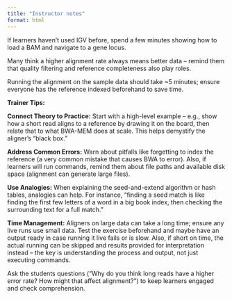 ```yaml
---
title: "Instructor notes"
format: html
---
```


If learners haven’t used IGV before, spend a few minutes showing how to load a BAM and navigate to a gene locus.

Many think a higher alignment rate always means better data – remind them that quality filtering and reference completeness also play roles.

Running the alignment on the sample data should take \~5 minutes; ensure everyone has the reference indexed beforehand to save time.

**Trainer Tips:**

**Connect Theory to Practice:** Start with a high-level example – e.g., show how a short read aligns to a reference by drawing it on the board, then relate that to what BWA-MEM does at scale. This helps demystify the aligner’s “black box.”

**Address Common Errors:** Warn about pitfalls like forgetting to index the reference (a very common mistake that causes BWA to error). Also, if learners will run commands, remind them about file paths and available disk space (alignment can generate large files).

**Use Analogies:** When explaining the seed-and-extend algorithm or hash tables, analogies can help. For instance, “finding a seed match is like finding the first few letters of a word in a big book index, then checking the surrounding text for a full match.”

**Time Management:** Aligners on large data can take a long time; ensure any live runs use small data. Test the exercise beforehand and maybe have an output ready in case running it live fails or is slow. Also, if short on time, the actual running can be skipped and results provided for interpretation instead – the key is understanding the process and output, not just executing commands.

Ask the students questions (“Why do you think long reads have a higher error rate? How might that affect alignment?”) to keep learners engaged and check comprehension.
